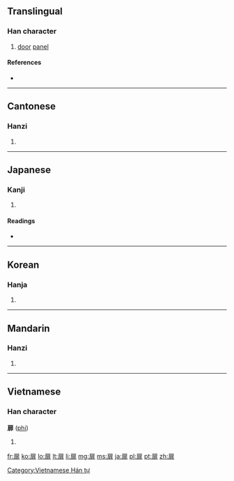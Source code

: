 ==Translingual==
{{ja-forms|[[扉]]|[[扉]]|[[扉]]}}
===Han character===
{{Han char|rn=63|rad=戶|as=08|sn=12|four=3021<sub>1</sub>|canj=竹尸中一卜 (HSLMY), 戈尸中一卜 (ISLMY)}}

# [[door]] [[panel]]

====References====
* {{Han ref|kx=0416.190|dkj=11750|dj=0761.230|hdz=32264.080|uh=6249|ud=25161|bh=B476|bd=46198}}

----

==Cantonese==

===Hanzi===
{{yue-hanzi|jyut=|y=fei1}}

# {{defn|lang=yue|sort=戶08}}

----

==Japanese==

===Kanji===
{{ja-kanji|grade=c|rs=戶08}}

# {{defn|lang=ja|sort=戶08}}

====Readings====
* {{ja-readings|on=[[ひ]] (hi)|kun=[[とびら]] (tobira)}}

----

==Korean==

===Hanja===
{{ko-hanja|hangeul=비|eumhun=|rv=bi|mr=pi|y=pi}}

# {{defn|lang=ko|sort=戶08}}

----

==Mandarin==

===Hanzi===
{{cmn-hanzi|pin=[[fēi]] ([[fei1]])|wg=fei<sup>1</sup>}}

# {{defn|lang=cmn|sort=戶08}}

----

==Vietnamese==

===Han character===
'''扉''' ([[phi]])

# {{defn|lang=vi}}

[[Category:Vietnamese Hán tự]]

[[fr:扉]]
[[ko:扉]]
[[lo:扉]]
[[lt:扉]]
[[li:扉]]
[[mg:扉]]
[[ms:扉]]
[[ja:扉]]
[[pl:扉]]
[[pt:扉]]
[[zh:扉]]